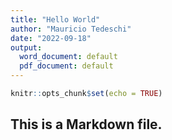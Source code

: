 ```yaml
---
title: "Hello World"
author: "Mauricio Tedeschi"
date: "2022-09-18"
output:
  word_document: default
  pdf_document: default
---
```


```r
knitr::opts_chunk$set(echo = TRUE)
```

## This is a Markdown file.

